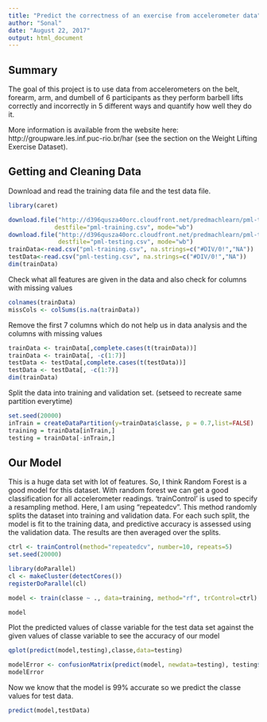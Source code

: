 ```yaml
---
title: "Predict the correctness of an exercise from accelerometer data" 
author: "Sonal"
date: "August 22, 2017"
output: html_document
---
```


## Summary

The goal of this project is to use data from accelerometers on the belt, forearm, arm, and dumbell of 6 participants as they perform barbell lifts correctly and incorrectly in 5 different ways and quantify how well they do it.

More information is available from the website here: http://groupware.les.inf.puc-rio.br/har (see the section on the Weight Lifting Exercise Dataset). 

## Getting and Cleaning Data

Download and read the training data file and the test data file.
```r
library(caret)

download.file("http://d396qusza40orc.cloudfront.net/predmachlearn/pml-training.csv",
             destfile="pml-training.csv", mode="wb")
download.file("http://d396qusza40orc.cloudfront.net/predmachlearn/pml-testing.csv",
              destfile="pml-testing.csv", mode="wb")
trainData<-read.csv("pml-training.csv", na.strings=c("#DIV/0!","NA"))
testData<-read.csv("pml-testing.csv", na.strings=c("#DIV/0!","NA"))
dim(trainData)
```

Check what all features are given in the data and also check for columns with missing values
```r
colnames(trainData)
missCols <- colSums(is.na(trainData))
```

Remove the first 7 columns which do not help us in data analysis and the columns with missing values
```r
trainData <- trainData[,complete.cases(t(trainData))]
trainData <- trainData[, -c(1:7)]
testData <- testData[,complete.cases(t(testData))]
testData <- testData[, -c(1:7)]
dim(trainData)
```

Split the data into training and validation set. (setseed to recreate same partition everytime)
```r
set.seed(20000)
inTrain = createDataPartition(y=trainData$classe, p = 0.7,list=FALSE)
training = trainData[inTrain,]
testing = trainData[-inTrain,]
```

## Our Model
This is a huge data set with lot of features. So, I think Random Forest is a good model for this dataset. With random forest we can get a good classification for all accelerometer readings. 'trainControl' is used to specify a resampling method. Here, I am using "repeatedcv". This method randomly splits the dataset into training and validation data. For each such split, the model is fit to the training data, and predictive accuracy is assessed using the validation data. The results are then averaged over the splits.
```r
ctrl <- trainControl(method="repeatedcv", number=10, repeats=5)
set.seed(20000)

library(doParallel)
cl <- makeCluster(detectCores()) 
registerDoParallel(cl)

model <- train(classe ~ ., data=training, method="rf", trControl=ctrl)
```

```r
model
```


Plot the predicted values of classe variable for the test data set against the given values of classe variable to see the accuracy of our model
```r
qplot(predict(model,testing),classe,data=testing)
```


```r
modelError <- confusionMatrix(predict(model, newdata=testing), testing$classe)
modelError
```

Now we know that the model is 99% accurate so we predict the classe values for test data.
```r
predict(model,testData)
```